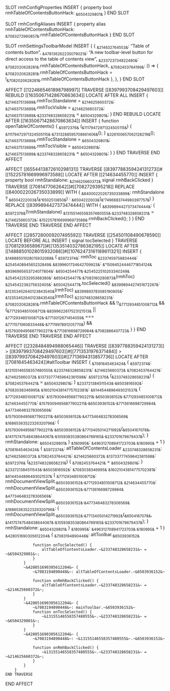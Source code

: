 SLOT rmhConfigProperties
    INSERT {
        property bool rmhTableOfContentsButtonHack: ~&6504329801&~
    }
END SLOT

SLOT rmhConfigAliases
    INSERT {
        property alias rmhTableOfContentsButtonHack: ~&7083272960857&~.rmhTableOfContentsButtonHack
    }
END SLOT

SLOT rmhSettingsToolbarModel
    INSERT {
        {
           ~&214632764553&~: "Table of contents button",
           ~&478136262235079021&~: "A new toolbar-level button for direct access to the table of contents view",
           ~&233723734822480&~: ~&7082020628281&~.rmhTableOfContentsButtonHack,
           ~&7082453764199&~: () => { ~&7082020628281&~.rmhTableOfContentsButtonHack = !~&7082020628281&~.rmhTableOfContentsButtonHack },
        },
    }
END SLOT

AFFECT [[1224665461898798997]]
    TRAVERSE [[8397993708429497603]]
        REBUILD [[16350671428670863634]]
            LOCATE AFTER ALL
            INSERT {
                ~&214637513689&~.rmhTocStandalone = ~&214625660372&~;
                ~&214637513689&~.rmhTocVisible = ~&214625660372&~;
                ~&214637513689&~.~&233748328658231&~ = ~&6504329801&~;
            }
        END REBUILD
        LOCATE AFTER [[16350671428670863634]] INSERT {
            function openTableOfContents() {
                ~&5972376&~ (~&11179472971324505115&~) {
                    ~&11179472971324505115&~.~&7313288595708661406&~();
                }
                ~&326100657062128219&~();
                ~&214637513689&~.rmhTocStandalone = ~&6504329801&~;
                ~&214637513689&~.rmhTocVisible = ~&6504329801&~;
                ~&214637513689&~.~&233748328658231&~ = ~&6504329801&~;
            }
        }
    END TRAVERSE
END AFFECT

AFFECT [[6554413872610298131]]
    TRAVERSE [[8397788359424131273]]#[[15225781669996973588]]
        LOCATE AFTER [[214634455770]] INSERT {
            property bool rmhStandalone: ~&214625660372&~
            signal rmhBackClicked
        }
        TRAVERSE [[7081477062642]]#[[7082729395218]]
            REPLACE [[8400022026735033899]] WITH {
                ~&8400022026735033899&~: rmhStandalone ? ~&6504222003&~(~&"6502513850&~) : ~&6504222003&~(~&"7496683744960397757&~)
            }
            REPLACE [[8399894427373474444]] WITH {
                ~&8399894427373474444&~: {
                    ~&5972376&~(!rmhStandalone) ~&13155146558357480555&~.~&233748328658231&~ = ~&214625660372&~;
                    ~&15225781669996973588&~.rmhBackClicked();
                }
            }
        END TRAVERSE
    END TRAVERSE
END AFFECT

AFFECT [[2857280009207495592]]
    TRAVERSE [[254501108490678590]]
        LOCATE BEFORE ALL
        INSERT {
            signal tocSelected
        }
        TRAVERSE [[7081293658967]]#[[1353514032786382195]]
            LOCATE AFTER [[14888501028015932088]]#[[10762473161189611321]]
            INSERT {
                ~&14888501028015932088&~ {
                    ~&5972374&~: rmhToc
                    ~&233745975883444&~: ~&254540894565232849&~
                    ~&8399601734642709923&~: ~&"15094524446771854124&~
                    ~&9396995653724077804&~: ~&6504254477&~.~&254522510203340249&~
                    ~&254542253295368380&~: ~&6504254477&~.~&7083160280873&~(rmhToc)
                    ~&254542236275632405&~: ~&6504254477&~.tocSelected()
                    ~&8399894427451672267&~: ~&12353452640123843540&~(rmhToc)
                    ~&8399893783085190805&~: ~&12353452640123843540&~(rmhToc)
                    ~&233748328658231&~: ~&7082020628281&~.rmhTableOfContentsButtonHack && !!~&7712934851008712&~ && (~&7712934851008712&~.~&8399622617523121513&~ || ~&7712934851008712&~.~&7713012671454059&~ === ~&7711571060833448&~.~&7711997891205770&~) && ~&15793094956877902211&~.~&7713616698729984&~.~&7082886407723&~
                }
            }
        END TRAVERSE
    END TRAVERSE
END AFFECT

AFFECT [[2328484894988065446]]
    TRAVERSE [[8397788359424131273]] > [[8397993708429497603]]#[[7713531976371484]] > [[8397993708429497603]]#[[7713694313857736]]
        LOCATE AFTER [[7081645463424]]#altToolbar
        INSERT {
            ~&7081645463424&~ {
                ~&5972374&~: ~&13155146558357480555&~
                ~&233748328658231&~: ~&214625660372&~
                ~&7082453764421&~: ~&214625660372&~
                ~&13733777459642361598&~: ~&5972376&~ (~&233748328658231&~) { ~&7082453764421&~ = ~&6504329801&~; }
                ~&233721384511543&~.~&6503816592&~: ~&7083038346995&~
                ~&16021043814775702381&~: ~&6144544896493021537&~ {
                    ~&7712934851008712&~: ~&15793094956877902211&~.~&6503936152&~.~&7712934851008712&~
                    ~&214634455770&~: ~&15793094956877902211&~.~&6503936152&~.~&7713616698729984&~
                    ~&477346483278306569&~: ~&15793094956877902211&~.~&6503936152&~.~&477346483278306569&~
                    ~&16865363522326320796&~: {
                        ~&15793094956877902211&~.~&6503936152&~.~&7713405014271992&~(~&6504167078&~, ~&14175747548438644067&~.~&10593835380864769165&~.~&233701679679437&~);
                    }
                    rmhStandalone: ~&6504329801&~
                }
                ~&180995&~: ~&496312708941723703&~.~&180995&~ + 1
            }
            ~&7081645463424&~ {
                ~&5972374&~: altTableOfContentsLoader
                ~&233748328658231&~: ~&214625660372&~
                ~&7082453764421&~: ~&214625660372&~
                ~&13733777459642361598&~: ~&5972376&~ (~&233748328658231&~) { ~&7082453764421&~ = ~&6504329801&~; }
                ~&233721384511543&~.~&6503816592&~: ~&7083038346995&~
                ~&16021043814775702381&~: ~&6144544896493021537&~ {
                    ~&7712934851008712&~: rmhDocumentViewSplit.~&6503936152&~.~&7712934851008712&~
                    ~&214634455770&~: rmhDocumentViewSplit.~&6503936152&~.~&7713616698729984&~
                    ~&477346483278306569&~: rmhDocumentViewSplit.~&6503936152&~.~&477346483278306569&~
                    ~&16865363522326320796&~: {
                        rmhDocumentViewSplit.~&6503936152&~.~&7713405014271992&~(~&6504167078&~, ~&14175747548438644067&~.~&10593835380864769165&~.~&233701679679437&~);
                    }
                    rmhStandalone: ~&6504329801&~
                }
                ~&180995&~: ~&496312708941723703&~.~&180995&~ + 1
            }
            ~&428051690305612204&~ {
                ~&7083194890448&~: altToolbar.~&6503936152&~

                function onTocSelected() {
                    altTableOfContentsLoader.~&233748328658231&~ = ~&6504329801&~;
                }
            }
            ~&428051690305612204&~ {
                ~&7083194890448&~: altTableOfContentsLoader.~&6503936152&~

                function onRmhBackClicked() {
                    altTableOfContentsLoader.~&233748328658231&~ = ~&214625660372&~;
                }
            }
            ~&428051690305612204&~ {
                ~&7083194890448&~: mainToolbar.~&6503936152&~
                function onTocSelected() {
                    ~&13155146558357480555&~.~&233748328658231&~ = ~&6504329801&~;
                }
            }
            ~&428051690305612204&~ {
                ~&7083194890448&~: ~&13155146558357480555&~.~&6503936152&~

                function onRmhBackClicked() {
                    ~&13155146558357480555&~.~&233748328658231&~ = ~&214625660372&~;
                }
            }
        }
    END TRAVERSE
END AFFECT

